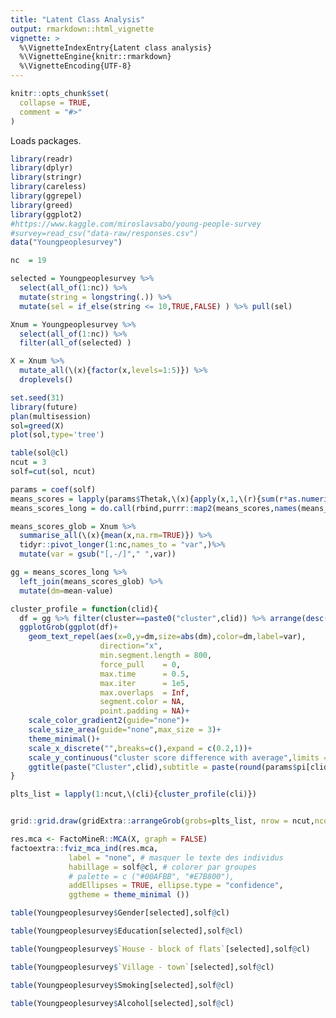 ```yaml
---
title: "Latent Class Analysis"
output: rmarkdown::html_vignette
vignette: >
  %\VignetteIndexEntry{Latent class analysis}
  %\VignetteEngine{knitr::rmarkdown}
  %\VignetteEncoding{UTF-8}
---
```


```r
knitr::opts_chunk$set(
  collapse = TRUE,
  comment = "#>"
)
```

Loads packages.
```r
library(readr)
library(dplyr)
library(stringr)
library(careless)
library(ggrepel)
library(greed)
library(ggplot2)
#https://www.kaggle.com/miroslavsabo/young-people-survey
#survey=read_csv("data-raw/responses.csv")
data("Youngpeoplesurvey")
```


```r
nc  = 19

selected = Youngpeoplesurvey %>% 
  select(all_of(1:nc)) %>%
  mutate(string = longstring(.)) %>%
  mutate(sel = if_else(string <= 10,TRUE,FALSE) ) %>% pull(sel)

Xnum = Youngpeoplesurvey %>% 
  select(all_of(1:nc)) %>%
  filter(all_of(selected) )

X = Xnum %>% 
  mutate_all(\(x){factor(x,levels=1:5)}) %>% 
  droplevels()

```

```r
set.seed(31)
library(future)
plan(multisession)
sol=greed(X)
plot(sol,type='tree')
```



```r
table(sol@cl)
ncut = 3
solf=cut(sol, ncut)
```

```r
params = coef(solf)
means_scores = lapply(params$Thetak,\(x){apply(x,1,\(r){sum(r*as.numeric(names(r)))})})
means_scores_long = do.call(rbind,purrr::map2(means_scores,names(means_scores),\(x,y){tibble(cluster=names(x),mean=x,var=y)}))  %>% mutate(var = gsub("\\."," ",var))

means_scores_glob = Xnum %>% 
  summarise_all(\(x){mean(x,na.rm=TRUE)}) %>% 
  tidyr::pivot_longer(1:nc,names_to = "var",)%>% 
  mutate(var = gsub("[,-/]"," ",var))

gg = means_scores_long %>% 
  left_join(means_scores_glob) %>% 
  mutate(dm=mean-value) 

cluster_profile = function(clid){
  df = gg %>% filter(cluster==paste0("cluster",clid)) %>% arrange(desc(abs(dm))) %>% head(25)
  ggplotGrob(ggplot(df)+
    geom_text_repel(aes(x=0,y=dm,size=abs(dm),color=dm,label=var),
                    direction="x",
                    min.segment.length = 800,    
                    force_pull    = 0,
                    max.time      = 0.5,
                    max.iter      = 1e5,
                    max.overlaps  = Inf,
                    segment.color = NA,
                    point.padding = NA)+
    scale_color_gradient2(guide="none")+
    scale_size_area(guide="none",max_size = 3)+
    theme_minimal()+
    scale_x_discrete("",breaks=c(),expand = c(0.2,1))+
    scale_y_continuous("cluster score difference with average",limits = c(-1.5,1.5))+
    ggtitle(paste("Cluster",clid),subtitle = paste(round(params$pi[clid]*100),"% of the respondents")))
}

plts_list = lapply(1:ncut,\(cli){cluster_profile(cli)})


grid::grid.draw(gridExtra::arrangeGrob(grobs=plts_list, nrow = ncut,ncol = 1))

```


```r
res.mca <- FactoMineR::MCA(X, graph = FALSE)
factoextra::fviz_mca_ind(res.mca,
             label = "none", # masquer le texte des individus
             habillage = solf@cl, # colorer par groupes
             # palette = c ("#00AFBB", "#E7B800"),
             addEllipses = TRUE, ellipse.type = "confidence",
             ggtheme = theme_minimal ())
```


```r
table(Youngpeoplesurvey$Gender[selected],solf@cl)
```



```r
table(Youngpeoplesurvey$Education[selected],solf@cl)
```


```r
table(Youngpeoplesurvey$`House - block of flats`[selected],solf@cl)
```


```r
table(Youngpeoplesurvey$`Village - town`[selected],solf@cl)
```

```r
table(Youngpeoplesurvey$Smoking[selected],solf@cl)
```


```r
table(Youngpeoplesurvey$Alcohol[selected],solf@cl)
```